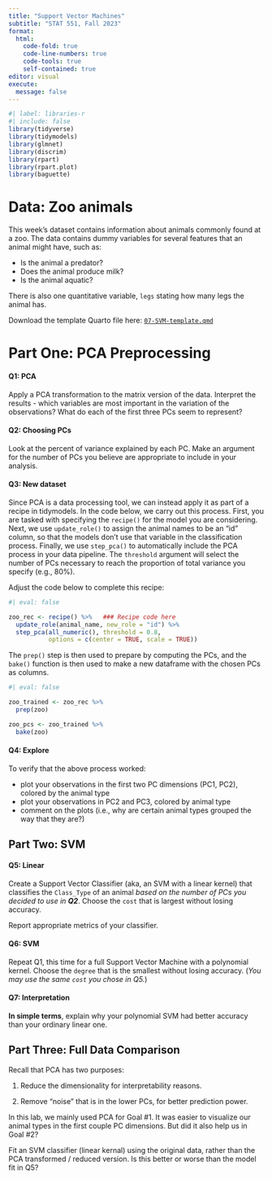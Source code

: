 ```yaml
---
title: "Support Vector Machines"
subtitle: "STAT 551, Fall 2023"
format: 
  html:
    code-fold: true
    code-line-numbers: true
    code-tools: true
    self-contained: true
editor: visual
execute:
  message: false
---
```


```r
#| label: libraries-r
#| include: false
library(tidyverse)
library(tidymodels)
library(glmnet)
library(discrim)
library(rpart)
library(rpart.plot)
library(baguette)
```

# Data: Zoo animals

This week's dataset contains information about animals commonly found at a zoo. The data contains dummy variables for several features that an animal might have, such as:

-   Is the animal a predator?
-   Does the animal produce milk?
-   Is the animal aquatic?

There is also one quantitative variable, `legs` stating how many legs the animal has.

Download the template Quarto file here: [`07-SVM-template.qmd`](07-SVM-template.qmd)

# Part One: PCA Preprocessing

#### Q1: PCA

Apply a PCA transformation to the matrix version of the data. Interpret the results - which variables are most important in the variation of the observations? What do each of the first three PCs seem to represent?

#### Q2: Choosing PCs

Look at the percent of variance explained by each PC. Make an argument for the number of PCs you believe are appropriate to include in your analysis.

#### Q3: New dataset

Since PCA is a data processing tool, we can instead apply it as part of a recipe in tidymodels. In the code below, we carry out this process. First, you are tasked with specifying the `recipe()` for the model you are considering. Next, we use `update_role()` to assign the animal names to be an "id" column, so that the models don't use that variable in the classification process. Finally, we use `step_pca()` to automatically include the PCA process in your data pipeline. The `threshold` argument will select the number of PCs necessary to reach the proportion of total variance you specify (e.g., 80%).

Adjust the code below to complete this recipe:

```r
#| eval: false

zoo_rec <- recipe() %>%   ### Recipe code here
  update_role(animal_name, new_role = "id") %>%
  step_pca(all_numeric(), threshold = 0.8, 
           options = c(center = TRUE, scale = TRUE))

```

The `prep()` step is then used to prepare by computing the PCs, and the `bake()` function is then used to make a new dataframe with the chosen PCs as columns.

```r
#| eval: false

zoo_trained <- zoo_rec %>% 
  prep(zoo)

zoo_pcs <- zoo_trained %>% 
  bake(zoo)
```

#### Q4: Explore

To verify that the above process worked:

-   plot your observations in the first two PC dimensions (PC1, PC2), colored by the animal type
-   plot your observations in PC2 and PC3, colored by animal type
-   comment on the plots (i.e., why are certain animal types grouped the way that they are?)

## Part Two: SVM

#### Q5: Linear

Create a Support Vector Classifier (aka, an SVM with a linear kernel) that classifies the `Class_Type` of an animal *based on the number of PCs you decided to use in* ***Q2***. Choose the `cost` that is largest without losing accuracy.

Report appropriate metrics of your classifier.

#### Q6: SVM

Repeat Q1, this time for a full Support Vector Machine with a polynomial kernel. Choose the `degree` that is the smallest without losing accuracy. (*You may use the same `cost` you chose in Q5.*)

#### Q7: Interpretation

**In simple terms**, explain why your polynomial SVM had better accuracy than your ordinary linear one.

## Part Three: Full Data Comparison

Recall that PCA has two purposes:

1.  Reduce the dimensionality for interpretability reasons.

2.  Remove "noise" that is in the lower PCs, for better prediction power.

In this lab, we mainly used PCA for Goal #1. It was easier to visualize our animal types in the first couple PC dimensions. But did it also help us in Goal #2?

Fit an SVM classifier (linear kernal) using the original data, rather than the PCA transformed / reduced version. Is this better or worse than the model fit in Q5?
